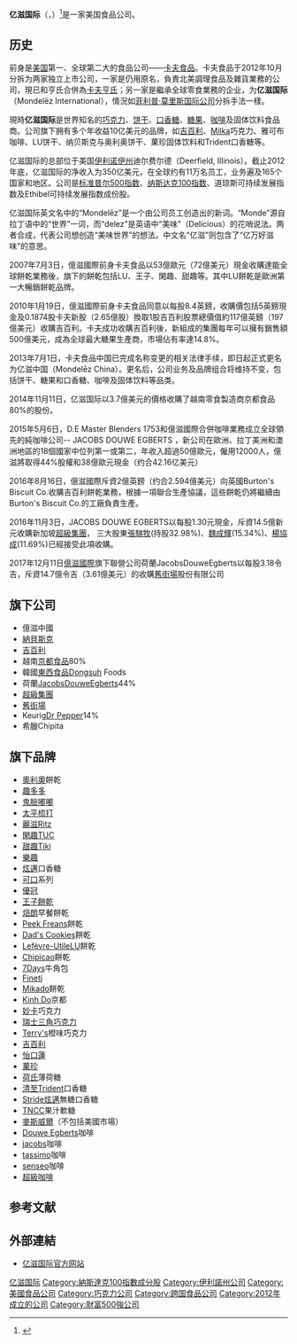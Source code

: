 {{Infobox company
| name               = 亿滋国际
| logo               = Image:Mondelez international 2012 logo.svg
| former_name        = J. L. Kraft & Bros. Co.<br />National Dairy Products<br />[[卡夫食品|卡夫食品]].
| type               = [[上市公司|上市公司]]
| traded_as          = {{NASDAQ|MDLZ}}
| industry           = [[食品加工|食品加工]]
| fate               = 
| predecessor        = [[卡夫食品|卡夫食品]]
| successor          = 
| foundation         = {{start date and age|2012}}<br />{{USA}}[[伊利诺伊州|伊利诺伊州]][[芝加哥|芝加哥]]
| founder            = Thomas H. McInnerney
| location_city      = [[迪爾菲爾德|迪爾菲爾德]]
| location_country   = {{USA}}
| area_served        = 全球
| key_people         = [[艾琳·羅森費爾德|艾琳·羅森費爾德]]<br />([[會長|會長]] & [[首席执行官|首席执行官]]）
| products           = 
| production         = 
| services           = 
| parent             = [[領航投資|領航投資]]6.07%
| revenue            = 332亿[[美元|美元]]（2014）<ref name=financial>{{cite web|title=Google Finance - Financial Results - Mondelez International Inc|url=http://www.google.com/finance?q=NASDAQ:MDLZ&fstype=ii&ei=ueV8VuH3IYiNsgGTz4II|accessdate=2015-12-25|language=en|archive-date=2015-12-25|archive-url=https://web.archive.org/web/20151225235944/http://www.google.com/finance?q=NASDAQ:MDLZ&fstype=ii&ei=ueV8VuH3IYiNsgGTz4II|dead-url=no}}</ref>
| operating_income   = US$ 2.75 billion（2014）<ref name=financial />
| net_income         = US$ 2.18 billion（2014）<ref name=financial />
| assets             = US$ 72.56 billion（2013）
| equity             = US$ 32.37 billion（2013）
| owner              = 
| num_employees      = 
| divisions          = 
| subsid             = 
| homepage           ={{URL|http://www.mondelezinternational.com}}
| footnotes          = 
| intl               = yes
}}

'''亿滋国际'''（{{lang-en|Mondelēz International}}，{{nasdaq|MDLZ}}）<ref>{{cite web |url=http://dealbook.nytimes.com/2012/03/21/kraft-mondelez-and-the-art-of-corporate-rebranding/ |title=Kraft, ‘Mondelez’ and the Art of Corporate Rebranding |author=Michael J. De La Merced |date=2012-03-21 |accessdate=2013-08-18 |work=[[The_New_York_Times|The New York Times]] |archive-date=2020-08-04 |archive-url=https://web.archive.org/web/20200804050700/https://dealbook.nytimes.com/2012/03/21/kraft-mondelez-and-the-art-of-corporate-rebranding/ |dead-url=no }}</ref>是一家美国食品公司。

==历史==
前身是[[美国|美国]]第一、全球第二大的食品公司——[[卡夫食品|卡夫食品]]。卡夫食品于2012年10月分拆为两家独立上市公司，一家是仍用原名，負責北美調理食品及雜貨業務的公司，現已和亨氏合併為[[卡夫亨氏|卡夫亨氏]]；另一家是繼承全球零食業務的企业，为'''亿滋国际'''（Mondelēz International），情況如[[菲利普·莫里斯国际|菲利普·莫里斯国际公司]]分拆手法一樣。

現時'''亿滋国际'''是世界知名的[[巧克力|巧克力]]、[[饼干|饼干]]、[[口香糖|口香糖]]、[[糖果|糖果]]、[[咖啡|咖啡]]及固体饮料食品商。公司旗下拥有多个年收益10亿美元的品牌，如[[吉百利|吉百利]]、[[妙卡|Milka]]巧克力、雅可布咖啡、LU饼干、纳贝斯克与奥利奥饼干、菓珍固体饮料和Trident口香糖等。

亿滋国际的总部位于美国[[伊利诺伊州|伊利诺伊州]]迪尔费尔德（Deerfield, Illinois）。截止2012年底，亿滋国际的净收入为350亿美元，在全球约有11万名员工，业务遍及165个国家和地区。公司是[[标准普尔500指数|标准普尔500指数]]、[[纳斯达克100指数|纳斯达克100指数]]、道琼斯可持续发展指数及Ethibel可持续发展指数成份股。

亿滋国际英文名中的“Mondelēz”是一个由公司员工创造出的新词。“Monde”源自拉丁语中的“世界”一词，而“delez”是英语中“美味”（Delicious）的花哨说法。两者合成，代表公司想创造“美味世界”的想法。中文名“亿滋”则包含了“亿万好滋味”的意思。

2007年7月3日，億滋國際前身卡夫食品以53億歐元（72億美元）現金收購達能全球餅乾業務後，旗下的餅乾包括LU、王子、閑趣、甜趣等。其中LU餅乾是歐洲第一大暢銷餅乾品牌。

2010年1月19日，億滋國際前身卡夫食品同意以每股8.4英鎊，收購價包括5英鎊現金及0.1874股卡夫新股（2.65億股）換取1股吉百利股票總價值約117億英鎊（197億美元）收購吉百利。卡夫成功收購吉百利後，新組成的集團每年可以擁有銷售額500億美元，成為全球最大糖果生產商，市場佔有率達14.8%。

2013年7月1日，卡夫食品中国已完成名称变更的相关法律手续，即日起正式更名为亿滋中国（Mondelēz China）。更名后，公司业务及品牌组合将维持不变，包括饼干、糖果和口香糖、咖啡及固体饮料等品类。

2014年11月11日，亿滋国际以3.7億美元的價格收購了越南零食製造商京都食品80%的股份。

2015年5月6日，D.E Master Blenders 1753和億滋國際合併咖啡業務成立全球領先的純咖啡公司-- JACOBS DOUWE EGBERTS ，新公司在歐洲、拉丁美洲和澳洲地區的18個國家中位列第一或第二，年收入超過50億歐元，僱用12000人，億滋將取得44%股權和38億歐元現金（约合42.16亿美元）

2016年8月16日，億滋國際斥資2億英鎊（约合2.594億美元）向英國Burton's Biscuit Co.收購吉百利餅乾業務，根據一項聯合生產協議，這些餅乾仍將繼續由Burton's Biscuit Co.的工廠負責生產。

2016年11月3日，JACOBS DOUWE EGBERTS以每股1.30元現金，斥資14.5億新元收購新加坡[[超級集團|超級集團]]，
三大股東[[張騏牧|張騏牧]](持股32.98%)、[[魏成輝|魏成輝]](15.34%)、[[楊協成|楊協成]](11.69%)已經接受此項收購。

2017年12月11日[[億滋國際|億滋國際]]旗下聯營公司荷蘭JacobsDouweEgberts以每股3.18令吉，斥資14.7億令吉（3.61億美元）的收購[[舊街場|舊街場]]股份有限公司

==旗下公司==
*億滋中國
*[[納貝斯克|納貝斯克]]
*[[吉百利|吉百利]]
*越南[[京都食品|京都食品]]80%
*韓國[[東西食品|東西食品]]Dongsuh Foods
*荷蘭[[JacobsDouweEgberts|JacobsDouweEgberts]]44%
*[[超級集團|超級集團]]
*[[舊街場|舊街場]]
*Keurig[[Dr_Pepper|Dr Pepper]]14%
*希臘Chipita

==旗下品牌==
*[[奧利奧|奧利奧]]餅乾
*[[趣多多|趣多多]]
*[[鬼臉嘟嘟|鬼臉嘟嘟]]
*[[太平梳打|太平梳打]]
*[[麗滋|麗滋]]Ritz
*[[閑趣|閑趣]]TUC
*[[甜趣|甜趣]]Tiki
*[[樂趣|樂趣]]
*[[炫邁|炫邁]]口香糖
*[[可口|可口]]系列
*[[優冠|優冠]]
*[[王子餅乾|王子餅乾]]
*[[焙朗|焙朗]]早餐餅乾
*[[Peek_Freans|Peek Freans]]餅乾
* [[Dad's_Cookies|Dad's Cookies]]餅乾
* [[Lefèvre-Utile|Lefèvre-Utile]]LU餅乾
* [[Chipicao|Chipicao]]餅乾
* [[7Days|7Days]]牛角包
* [[Fineti|Fineti]]
* [[Mikado|Mikado]]餅乾
*[[Kinh_Do|Kinh Do]]京都
*[[妙卡|妙卡]]巧克力
*[[瑞士三角朱古力|瑞士三角巧克力]]
*[[Terry's|Terry's]]橙味巧克力
*[[吉百利|吉百利]]
*[[怡口蓮|怡口蓮]]
*[[菓珍|菓珍]]
*[[荷氏|荷氏]]薄荷糖
*[[清至|清至]]Trident口香糖
*[[Stride|Stride]][[炫邁|炫邁]]無糖口香糖
*[[TNCC|TNCC]]果汁軟糖
*[[麥斯威爾_(品牌)|麥斯威爾]]（不包括美國市場）
*[[Douwe_Egberts|Douwe Egberts]]咖啡
*[[jacobs|jacobs]]咖啡
*[[tassimo|tassimo]]咖啡
*[[senseo|senseo]]咖啡
*[[超級咖啡|超級咖啡]]

==参考文献==
{{reflist}}
== 外部連結 ==
* [http://www.mondelezinternational.com/ 亿滋国际官方网站] {{Wayback|url=http://www.mondelezinternational.com/ |date=20160205070950 }} 
{{Finance links
| name = Mondelez International
| symbol = MDLZ
| sec_cik = MDLZ
| yahoo = MDLZ
| google = MDLZ
| stockrow = MDLZ
}}

[[Category:亿滋国际|]]
[[Category:納斯達克100指數成分股|Category:納斯達克100指數成分股]]
[[Category:伊利諾州公司|Category:伊利諾州公司]]
[[Category:美國食品公司|Category:美國食品公司]]
[[Category:巧克力公司|Category:巧克力公司]]
[[Category:跨国食品公司|Category:跨国食品公司]]
[[Category:2012年成立的公司|Category:2012年成立的公司]]
[[Category:財富500強公司|Category:財富500強公司]]